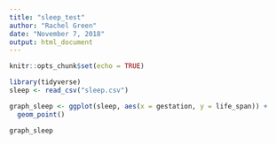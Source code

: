 ```yaml
---
title: "sleep_test"
author: "Rachel Green"
date: "November 7, 2018"
output: html_document
---
```


```r
knitr::opts_chunk$set(echo = TRUE)
```


```r

library(tidyverse)
sleep <- read_csv("sleep.csv")

graph_sleep <- ggplot(sleep, aes(x = gestation, y = life_span)) +
  geom_point()

graph_sleep
```

